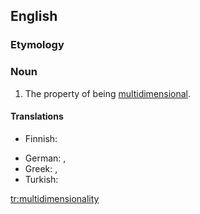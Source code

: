 ==English==

===Etymology===
{{suffix|multidimensional|ity|lang=en}}

===Noun===
{{en-noun|-|multidimensionalities}}

# The property of being [[multidimensional]].

====Translations====
{{trans-top|the property of being multidimensional}}
* Finnish: {{t|fi|moniulotteisuus}}
{{trans-mid}}
* German: {{t|de|Mehrdimensionalität|f}}, {{t|de|Multidimensionalität|f}}
* Greek: {{t|el|πολυδιαστασιμότητα|f}}, {{t|el|πολυδιάστατος χαρακτήρας|m}}
* Turkish: {{t|tr|çok boyutluluk}}
{{trans-bottom}}

[[tr:multidimensionality]]
